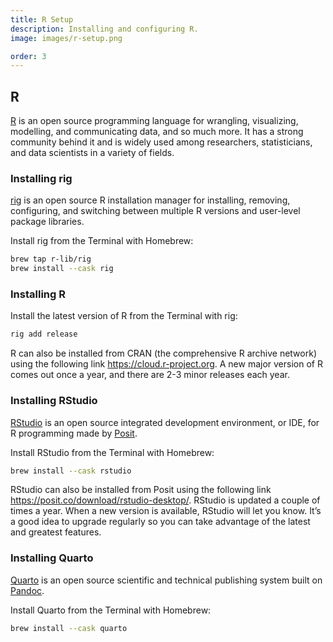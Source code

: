 ```yaml
---
title: R Setup
description: Installing and configuring R.
image: images/r-setup.png

order: 3
---
```


## R

[R](https://www.r-project.org) is an open source programming language for wrangling, visualizing, modelling, and communicating data, and so much more. It has a strong community behind it and is widely used among researchers, statisticians, and data scientists in a variety of fields.

### Installing rig

[rig](https://github.com/r-lib/rig) is an open source R installation manager for installing, removing, configuring, and switching between multiple R versions and user-level package libraries.

Install rig from the Terminal with Homebrew:

```bash
brew tap r-lib/rig
brew install --cask rig
```

### Installing R

Install the latest version of R from the Terminal with rig:

```bash
rig add release
```

R can also be installed from CRAN (the comprehensive R archive network) using the following link <https://cloud.r-project.org>. A new major version of R comes out once a year, and there are 2-3 minor releases each year.

### Installing RStudio

[RStudio](https://posit.co/products/open-source/rstudio/) is an open source integrated development environment, or IDE, for R programming made by [Posit](https://posit.co).

Install RStudio from the Terminal with Homebrew:

```bash
brew install --cask rstudio
```

RStudio can also be installed from Posit using the following link <https://posit.co/download/rstudio-desktop/>. RStudio is updated a couple of times a year. When a new version is available, RStudio will let you know. It's a good idea to upgrade regularly so you can take advantage of the latest and greatest features.

### Installing Quarto

[Quarto](https://quarto.org) is an open source scientific and technical publishing system built on [Pandoc](https://pandoc.org/).

Install Quarto from the Terminal with Homebrew:

```bash
brew install --cask quarto
```
